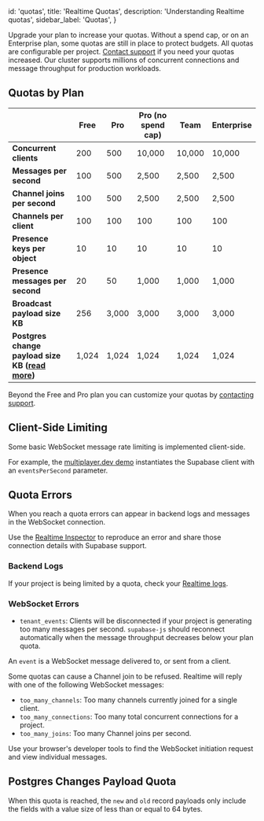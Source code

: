 
  id: 'quotas',
  title: 'Realtime Quotas',
  description: 'Understanding Realtime quotas',
  sidebar_label: 'Quotas',
}

<Admonition type="note">

Upgrade your plan to increase your quotas. Without a spend cap, or on an Enterprise plan, some quotas are still in place to protect budgets. All quotas are configurable per project. [Contact support](https://supabase.com/dashboard/support/new) if you need your quotas increased. Our cluster supports millions of concurrent connections and message throughput for production workloads.

</Admonition>

## Quotas by Plan

|                                                                                        | Free  | Pro   | Pro (no spend cap) | Team   | Enterprise |
| -------------------------------------------------------------------------------------- | ----- | ----- | ------------------ | ------ | ---------- |
| **Concurrent clients**                                                                 | 200   | 500   | 10,000             | 10,000 | 10,000     |
| **Messages per second**                                                                | 100   | 500   | 2,500              | 2,500  | 2,500      |
| **Channel joins per second**                                                           | 100   | 500   | 2,500              | 2,500  | 2,500      |
| **Channels per client**                                                                | 100   | 100   | 100                | 100    | 100        |
| **Presence keys per object**                                                           | 10    | 10    | 10                 | 10     | 10         |
| **Presence messages per second**                                                       | 20    | 50    | 1,000              | 1,000  | 1,000      |
| **Broadcast payload size KB**                                                          | 256   | 3,000 | 3,000              | 3,000  | 3,000      |
| **Postgres change payload size KB ([**read more**](#postgres-changes-payload-quota))** | 1,024 | 1,024 | 1,024              | 1,024  | 1,024      |

Beyond the Free and Pro plan you can customize your quotas by [contacting support](https://supabase.com/dashboard/support/new).

## Client-Side Limiting

Some basic WebSocket message rate limiting is implemented client-side.

For example, the [multiplayer.dev demo](/docs/guides/realtime/quickstart#cursor-positions) instantiates the Supabase client with an `eventsPerSecond` parameter.

## Quota Errors

When you reach a quota errors can appear in backend logs and messages in the WebSocket connection.

<Admonition type="note">

Use the [Realtime Inspector](https://realtime.supabase.com/inspector/new) to reproduce an error and share those connection details with Supabase support.

</Admonition>

### Backend Logs

If your project is being limited by a quota, check your [Realtime logs](https://supabase.com/dashboard/project/_/database/realtime-logs).

### WebSocket Errors

- `tenant_events`: Clients will be disconnected if your project is generating too many messages per second. `supabase-js` should reconnect automatically when the message throughput decreases below your plan quota.

<Admonition type="note">

An `event` is a WebSocket message delivered to, or sent from a client.

</Admonition>

Some quotas can cause a Channel join to be refused. Realtime will reply with one of the following WebSocket messages:

- `too_many_channels`: Too many channels currently joined for a single client.
- `too_many_connections`: Too many total concurrent connections for a project.
- `too_many_joins`: Too many Channel joins per second.

<Admonition type="note">

Use your browser's developer tools to find the WebSocket initiation request and view individual messages.

</Admonition>

## Postgres Changes Payload Quota

When this quota is reached, the `new` and `old` record payloads only include the fields with a value size of less than or equal to 64 bytes.


